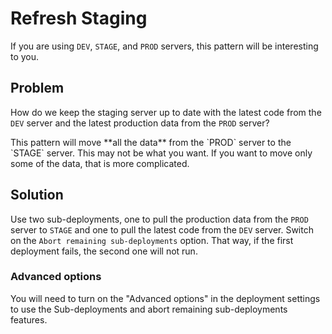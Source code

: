 
# Refresh Staging

If you are using `DEV`, `STAGE`, and `PROD` servers, this pattern will be interesting to you.

## Problem

How do we keep the staging server up to date with the latest code from the `DEV` server and the latest production data from the `PROD` server?

<Callout>
  This pattern will move **all the data** from the `PROD` server to the `STAGE`
  server. This may not be what you want. If you want to move only some of the
  data, that is more complicated.
</Callout>

## Solution

Use two sub-deployments, one to pull the production data from the `PROD` server to `STAGE` and one to pull the latest code from the `DEV` server. Switch on the `Abort remaining sub-deployments` option. That way, if the first deployment fails, the second one will not run.

### Advanced options

You will need to turn on the "Advanced options" in the deployment settings to use the Sub-deployments and abort remaining sub-deployments features.
